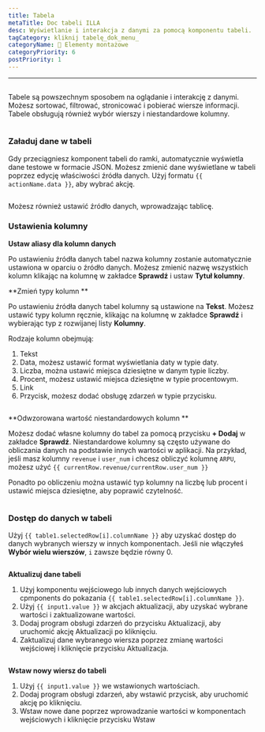 ```yaml
---
title: Tabela
metaTitle: Doc tabeli ILLA
desc: Wyświetlanie i interakcja z danymi za pomocą komponentu tabeli.
tagCategory: kliknij tabelę_dok_menu_
categoryName: 🧬 Elementy montażowe
categoryPriority: 6
postPriority: 1
---
```


* * *

## <h2 hidden>Tabela</h2>

Tabele są powszechnym sposobem na oglądanie i interakcję z danymi. Możesz sortować, filtrować, stronicować i pobierać wiersze informacji. Tabele obsługują również wybór wierszy i niestandardowe kolumny.

<img
  src='https://cdn.illacloud.com/official-website/img/docs/assemble/table.png'
  alt=""
/>

### Załaduj dane w tabeli

Gdy przeciągniesz komponent tabeli do ramki, automatycznie wyświetla dane testowe w formacie JSON. Możesz zmienić dane wyświetlane w tabeli poprzez edycję właściwości źródła danych. Użyj formatu `{{ actionName.data }}`, aby wybrać akcję.

<img
  src='https://cdn.illacloud.com/official-website/img/docs/assemble/table1.png'
  alt=""
/>

Możesz również ustawić źródło danych, wprowadzając tablicę.

### Ustawienia kolumny

**Ustaw aliasy dla kolumn danych**

Po ustawieniu źródła danych tabel nazwa kolumny zostanie automatycznie ustawiona w oparciu o źródło danych. Możesz zmienić nazwę wszystkich kolumn klikając na kolumnę w zakładce **Sprawdź** i ustaw **Tytuł kolumny**.

**Zmień typy kolumn **

Po ustawieniu źródła danych tabel kolumny są ustawione na **Tekst**. Możesz ustawić typy kolumn ręcznie, klikając na kolumnę w zakładce **Sprawdź** i wybierając typ z rozwijanej listy **Kolumny**.

Rodzaje kolumn obejmują:

1.  Tekst
2.  Data, możesz ustawić format wyświetlania daty w typie daty.
3.  Liczba, można ustawić miejsca dziesiętne w danym typie liczby.
4.  Procent, możesz ustawić miejsca dziesiętne w typie procentowym.
5.  Link
6.  Przycisk, możesz dodać obsługę zdarzeń w typie przycisku.

<img
  src='https://cdn.illacloud.com/official-website/img/docs/assemble/table2.png'
  alt=""
/>

**Odwzorowana wartość niestandardowych kolumn **

Możesz dodać własne kolumny do tabel za pomocą przycisku **+ Dodaj** w zakładce **Sprawdź**. Niestandardowe kolumny są często używane do obliczania danych na podstawie innych wartości w aplikacji. Na przykład, jeśli masz kolumny `revenue` i `user_num` i chcesz obliczyć kolumnę `ARPU`, możesz użyć `{{ currentRow.revenue/currentRow.user_num }}`

Ponadto po obliczeniu można ustawić typ kolumny na liczbę lub procent i ustawić miejsca dziesiętne, aby poprawić czytelność.

<img
  src='https://cdn.illacloud.com/official-website/img/docs/assemble/table3.png'
  alt=""
/>

### Dostęp do danych w tabeli

Użyj `{{ table1.selectedRow[i].columnName }}` aby uzyskać dostęp do danych wybranych wierszy w innych komponentach. Jeśli nie włączyłeś **Wybór wielu wierszów**, `i` zawsze będzie równy 0.

<img
  src='https://cdn.illacloud.com/official-website/img/docs/assemble/table4.png'
  alt=""
/>

**Aktualizuj dane tabeli**

1.  Użyj komponentu wejściowego lub innych danych wejściowych cpmponents do pokazania `{{ table1.selectedRow[i].columnName }}`.
2.  Użyj `{{ input1.value }}` w akcjach aktualizacji, aby uzyskać wybrane wartości i zaktualizowane wartości.
3.  Dodaj program obsługi zdarzeń do przycisku Aktualizacji, aby uruchomić akcję Aktualizacji po kliknięciu.
4.  Zaktualizuj dane wybranego wiersza poprzez zmianę wartości wejściowej i kliknięcie przycisku Aktualizacja.

<img
  src='https://cdn.illacloud.com/official-website/img/docs/assemble/table5.png'
  alt=""
/>

**Wstaw nowy wiersz do tabeli**

1.  Użyj `{{ input1.value }}` we wstawionych wartościach.
2.  Dodaj program obsługi zdarzeń, aby wstawić przycisk, aby uruchomić akcję po kliknięciu.
3.  Wstaw nowe dane poprzez wprowadzanie wartości w komponentach wejściowych i kliknięcie przycisku Wstaw

<img
  src='https://cdn.illacloud.com/official-website/img/docs/assemble/table6.png'
  alt=""
/>
